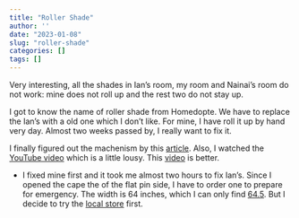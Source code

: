 ```yaml
---
title: "Roller Shade"
author: ''
date: "2023-01-08"
slug: "roller-shade"
categories: []
tags: []
---
```


Very interesting, all the shades in Ian's room, my room and Nainai's room do not work: mine does not roll up and the rest two do not stay up.

I got to know the name of roller shade from Homedopte. We have to replace the Ian's with a old one which I don't like. For mine, I have roll it up by hand very day. Almost two weeks passed by, I really want to fix it.

I finally figured out the machenism by this [article](https://home.howstuffworks.com/home-improvement/repair/how-to-repair-windows4.htm). Also, I watched the [YouTube video](https://www.youtube.com/watch?v=LVRhdCnxNhw) which is a little lousy. This [video ](https://www.youtube.com/watch?v=PreTnSDlFlY) is better.

- I fixed mine first and it took me almost two hours to fix Ian's. Since I opened the cape the of the flat pin side, I have to order one to prepare for emergency. The width is 64 inches, which I can only find [64.5](https://www.homedepot.com/p/iFit-Cut-to-Width-64-5-in-W-x-73-in-L-Beige-Cordless-Blackout-Polyester-Fabric-Roller-Shade-64522/302199447). But I decide to try the [local store](https://www.draperyworldandblinds.com/) first.